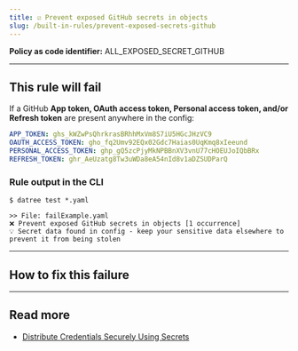 ```yaml
---
title: ☑️ Prevent exposed GitHub secrets in objects
slug: /built-in-rules/prevent-exposed-secrets-github
---
```



<CommonOverview />

**Policy as code identifier:** ALL_EXPOSED_SECRET_GITHUB


---

## This rule will fail

If a GitHub **App token, OAuth access token, Personal access token, and/or Refresh token** are present anywhere in the config:

```yaml
APP_TOKEN: ghs_kWZwPsQhrkrasBRhhMxVm8S7iU5HGcJHzVC9
OAUTH_ACCESS_TOKEN: gho_fq2Umv92EQx02Gdc7Haias0UqKmq8xIeeund
PERSONAL_ACCESS_TOKEN: ghp_gQ5zcPjyMkNPBBnXV3vnU77cHOEUJoIQbBRx
REFRESH_TOKEN: ghr_AeUzatg8Tw3uWDa8eA54nId8v1aDZSUDParQ
```

### Rule output in the CLI

```terminal
$ datree test *.yaml

>> File: failExample.yaml
❌ Prevent exposed GitHub secrets in objects [1 occurrence]
💡 Secret data found in config - keep your sensitive data elsewhere to prevent it from being stolen 
```

---

## How to fix this failure

<CommonHowToFix />

---

## Read more

- [Distribute Credentials Securely Using Secrets](https://kubernetes.io/docs/tasks/inject-data-application/distribute-credentials-secure/)
